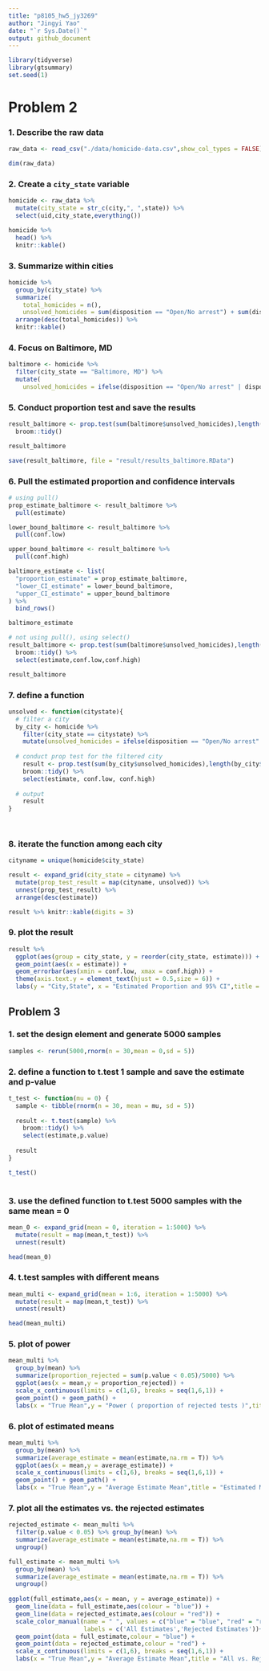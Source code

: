 ```yaml
---
title: "p8105_hw5_jy3269"
author: "Jingyi Yao"
date: "`r Sys.Date()`"
output: github_document
---
```


```r
library(tidyverse)
library(gtsummary)
set.seed(1)
```



# Problem 2

### 1. Describe the raw data
```r
raw_data <- read_csv("./data/homicide-data.csv",show_col_types = FALSE)

dim(raw_data)

```


### 2. Create a `city_state` variable
```r
homicide <- raw_data %>% 
  mutate(city_state = str_c(city,", ",state)) %>% 
  select(uid,city_state,everything()) 

homicide %>%
  head() %>% 
  knitr::kable()

```

### 3. Summarize within cities
```r
homicide %>% 
  group_by(city_state) %>% 
  summarize(
    total_homicides = n(),
    unsolved_homicides = sum(disposition == "Open/No arrest") + sum(disposition == "Closed without arrest")) %>% 
  arrange(desc(total_homicides)) %>% 
  knitr::kable()

```


### 4. Focus on Baltimore, MD
```r
baltimore <- homicide %>% 
  filter(city_state == "Baltimore, MD") %>% 
  mutate(
    unsolved_homicides = ifelse(disposition == "Open/No arrest" | disposition == "Closed without arrest", 1,0)) 

```


### 5. Conduct proportion test and save the results
```r
result_baltimore <- prop.test(sum(baltimore$unsolved_homicides),length(baltimore$unsolved_homicides)) %>% 
  broom::tidy()

result_baltimore

save(result_baltimore, file = "result/results_baltimore.RData")
```


### 6. Pull the estimated proportion and confidence intervals
```r
# using pull()
prop_estimate_baltimore <- result_baltimore %>% 
  pull(estimate)

lower_bound_baltimore <- result_baltimore %>% 
  pull(conf.low)

upper_bound_baltimore <- result_baltimore %>% 
  pull(conf.high)

baltimore_estimate <- list(
  "proportion_estimate" = prop_estimate_baltimore,
  "lower_CI_estimate" = lower_bound_baltimore,
  "upper_CI_estimate" = upper_bound_baltimore
) %>% 
  bind_rows()

baltimore_estimate

```


```r
# not using pull(), using select()
result_baltimore <- prop.test(sum(baltimore$unsolved_homicides),length(baltimore$unsolved_homicides)) %>% 
  broom::tidy() %>% 
  select(estimate,conf.low,conf.high)

result_baltimore

```


### 7. define a function
```r
unsolved <- function(citystate){
  # filter a city
  by_city <- homicide %>% 
    filter(city_state == citystate) %>% 
    mutate(unsolved_homicides = ifelse(disposition == "Open/No arrest" | disposition == "Closed without arrest", 1,0)) 
  
  # conduct prop test for the filtered city
    result <- prop.test(sum(by_city$unsolved_homicides),length(by_city$unsolved_homicides)) %>% 
    broom::tidy() %>% 
    select(estimate, conf.low, conf.high)
    
  # output
    result
}

  
```


### 8. iterate the function among each city
```r
cityname = unique(homicide$city_state) 

result <- expand_grid(city_state = cityname) %>% 
  mutate(prop_test_result = map(cityname, unsolved)) %>% 
  unnest(prop_test_result) %>% 
  arrange(desc(estimate))

result %>% knitr::kable(digits = 3)
```

### 9. plot the result
```r
result %>%
  ggplot(aes(group = city_state, y = reorder(city_state, estimate))) + 
  geom_point(aes(x = estimate)) +
  geom_errorbar(aes(xmin = conf.low, xmax = conf.high)) +
  theme(axis.text.y = element_text(hjust = 0.5,size = 6)) +
  labs(y = "City,State", x = "Estimated Proportion and 95% CI",title = "Unsolved Homicides")

```


## Problem 3

### 1. set the design element and generate 5000 samples 
```r
samples <- rerun(5000,rnorm(n = 30,mean = 0,sd = 5))

```

### 2. define a function to t.test 1 sample and save the estimate and p-value
```r
t_test <- function(mu = 0) {
  sample <- tibble(rnorm(n = 30, mean = mu, sd = 5))
  
  result <- t.test(sample) %>% 
    broom::tidy() %>% 
    select(estimate,p.value)
  
  result
}

t_test()
  
```

### 3. use the defined function to t.test 5000 samples with the same mean = 0
```r
mean_0 <- expand_grid(mean = 0, iteration = 1:5000) %>% 
  mutate(result = map(mean,t_test)) %>% 
  unnest(result)

head(mean_0)

```

### 4. t.test samples with different means
```r
mean_multi <- expand_grid(mean = 1:6, iteration = 1:5000) %>% 
  mutate(result = map(mean,t_test)) %>% 
  unnest(result)

head(mean_multi)

```

### 5. plot of power
```r
mean_multi %>%
  group_by(mean) %>% 
  summarize(proportion_rejected = sum(p.value < 0.05)/5000) %>% 
  ggplot(aes(x = mean,y = proportion_rejected)) +
  scale_x_continuous(limits = c(1,6), breaks = seq(1,6,1)) + 
  geom_point() + geom_path() +
  labs(x = "True Mean",y = "Power ( proportion of rejected tests )",title = "Power of t.test with different means")

```

### 6. plot of estimated means
```r
mean_multi %>%
  group_by(mean) %>% 
  summarize(average_estimate = mean(estimate,na.rm = T)) %>% 
  ggplot(aes(x = mean,y = average_estimate)) +
  scale_x_continuous(limits = c(1,6), breaks = seq(1,6,1)) + 
  geom_point() + geom_path() +
  labs(x = "True Mean",y = "Average Estimate Mean",title = "Estimated Means")

```

### 7. plot all the estimates vs. the rejected estimates
```r
rejected_estimate <- mean_multi %>% 
  filter(p.value < 0.05) %>% group_by(mean) %>% 
  summarize(average_estimate = mean(estimate,na.rm = T)) %>% 
  ungroup()

full_estimate <- mean_multi %>% 
  group_by(mean) %>% 
  summarize(average_estimate = mean(estimate,na.rm = T)) %>% 
  ungroup()
  
ggplot(full_estimate,aes(x = mean, y = average_estimate)) +
  geom_line(data = full_estimate,aes(colour = "blue")) +
  geom_line(data = rejected_estimate,aes(colour = "red")) +
  scale_color_manual(name = " ", values = c("blue" = "blue", "red" = "red"),
                     labels = c('All Estimates','Rejected Estimates'))+
  geom_point(data = full_estimate,colour = "blue") +
  geom_point(data = rejected_estimate,colour = "red") +
  scale_x_continuous(limits = c(1,6), breaks = seq(1,6,1)) +
  labs(x = "True Mean",y = "Average Estimate Mean",title = "All vs. Rejected Estimates")
  
  

```


